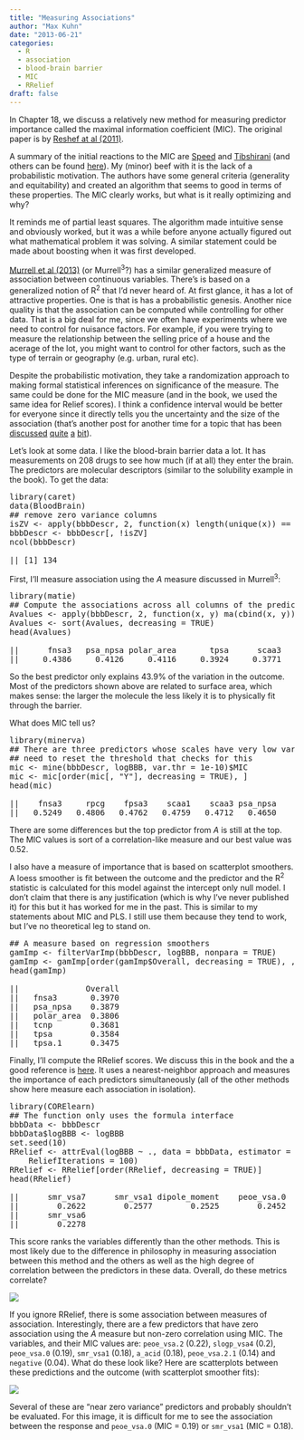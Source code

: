 ```yaml
---
title: "Measuring Associations"
author: "Max Kuhn"
date: "2013-06-21"
categories:
  - R
  - association
  - blood-brain barrier
  - MIC
  - RRelief
draft: false
---
```


In Chapter 18, we discuss a relatively new method for measuring predictor importance called the maximal information coefficient (MIC). The original paper is by [Reshef at al (2011)](http://scholar.google.com/scholar?q=%22DETECTING+NOVEL+ASSOCIATIONS+IN+LARGE+DATA+SETS%22). 

A summary of the initial reactions to the MIC are [Speed](http://www.sciencemag.org/content/334/6062/1502.short) and [Tibshirani](http://www-stat.stanford.edu/~tibs/reshef/comment.pdf) (and others can be found [here](http://scholar.google.com/scholar?cites=17152416007763542209&as_sdt=8005&sciodt=0,7&hl=en)). My (minor) beef with it is the lack of a probabilistic motivation. The authors have some general criteria (generality and equitability) and created an algorithm that seems to good in terms of these properties. The MIC clearly works, but what is it really optimizing and why?

It reminds me of partial least squares. The algorithm made intuitive sense and obviously worked, but it was a while before anyone actually figured out what mathematical problem it was solving. A similar statement could be made about boosting when it was first developed. 

[Murrell et al (2013)](http://arxiv.org/abs/1303.1828) (or Murrell<sup>3</sup>?) has a similar generalized measure of association between continuous variables. There's is based on a generalized notion of R<sup>2</sup> that I'd never heard of. At first glance, it has a lot of attractive properties. One is that is has a probabilistic genesis. Another nice quality is that the association can be computed while controlling for other data. That is a big deal for me, since we often have experiments where we need to control for nuisance factors. For example, if you were trying to measure the relationship between the selling price of a house and the acerage of the lot, you might want to control for other factors, such as the type of terrain or geography (e.g. urban, rural etc).    

Despite the probabilistic motivation, they take a randomization approach to making formal statistical inferences on significance of the measure. The same could be done for the MIC measure (and in the book, we used the same idea for Relief scores).  I think a confidence interval would be better for everyone since it directly tells you the uncertainty and the size of the association (that's another post for another time for a topic that has been [discussed](http://news.sciencemag.org/sciencenow/2009/10/30-01.html) [quite](http://www.reanimacao.com.br/biblioteca/a_20100121_04.pdf) [a](http://www.ncbi.nlm.nih.gov/pmc/articles/PMC2352195/pdf/bmj00561-0050.pdf) [bit](http://www.physther.org/content/81/8/1464.full)).

Let's look at some data. I like the blood-brain barrier data a lot. It has measurements on 208 drugs to see how much (if at all) they enter the brain. The predictors are molecular descriptors (similar to the solubility example in the book). To get the data:

<pre>
library(caret)
data(BloodBrain)
## remove zero variance columns
isZV <- apply(bbbDescr, 2, function(x) length(unique(x)) == 1)
bbbDescr <- bbbDescr[, !isZV]
ncol(bbbDescr)

|| [1] 134
</pre>

First, I'll measure association using the _A_ measure discussed in Murrell<sup>3</sup>:

<pre>
library(matie)
## Compute the associations across all columns of the predictors
Avalues <- apply(bbbDescr, 2, function(x, y) ma(cbind(x, y))$A, y = logBBB)
Avalues <- sort(Avalues, decreasing = TRUE)
head(Avalues)

||      fnsa3   psa_npsa polar_area       tpsa      scaa3       tcnp 
||     0.4386     0.4126     0.4116     0.3924     0.3771     0.3672
</pre>

So the best predictor only explains 43.9% of the variation in the outcome. Most of the predictors shown above are related to surface area, which makes sense: the larger the molecule the less likely it is to physically fit through the barrier. 

What does MIC tell us?

<pre>
library(minerva)
## There are three predictors whose scales have very low variances. We
## need to reset the threshold that checks for this
mic <- mine(bbbDescr, logBBB, var.thr = 1e-10)$MIC
mic <- mic[order(mic[, "Y"], decreasing = TRUE), ]
head(mic)

||    fnsa3     rpcg    fpsa3    scaa1    scaa3 psa_npsa 
||   0.5249   0.4806   0.4762   0.4759   0.4712   0.4650
</pre>

There are some differences but the top predictor from _A_ is still at the top. The MIC values is sort of a correlation-like measure and our best value was 0.52.

I also have a measure of importance that is based on scatterplot smoothers. A loess smoother is fit between the outcome and the predictor and the R<sup>2</sup> statistic is calculated for this model against the intercept only null model. I don't claim that there is any justification (which is why I've never published it) for this but it has worked for me in the past. This is similar to my statements about MIC and PLS. I still use them because they tend to work, but I've no theoretical leg to stand on. 

<pre>
## A measure based on regression smoothers
gamImp <- filterVarImp(bbbDescr, logBBB, nonpara = TRUE)
gamImp <- gamImp[order(gamImp$Overall, decreasing = TRUE), , drop = FALSE]
head(gamImp)

||              Overall
||   fnsa3       0.3970
||   psa_npsa    0.3879
||   polar_area  0.3806
||   tcnp        0.3681
||   tpsa        0.3584
||   tpsa.1      0.3475
</pre>

Finally, I'll compute the RRelief scores. We discuss this in the book and the a good reference is [here](http://lkm.fri.uni-lj.si/xaigor/slo/clanki/MLJ2003-FinalPaper.pdf). It uses a nearest-neighbor approach and measures the importance of each predictors simultaneously (all of the other methods show here measure each association in isolation).  

<pre>
library(CORElearn)
## The function only uses the formula interface
bbbData <- bbbDescr
bbbData$logBBB <- logBBB
set.seed(10)
RRelief <- attrEval(logBBB ~ ., data = bbbData, estimator = "RReliefFbestK", 
    ReliefIterations = 100)
RRelief <- RRelief[order(RRelief, decreasing = TRUE)]
head(RRelief)

||      smr_vsa7      smr_vsa1 dipole_moment    peoe_vsa.0           pol 
||        0.2622        0.2577        0.2525        0.2452        0.2366 
||      smr_vsa6 
||        0.2278
</pre>

This score ranks the variables differently than the other methods. This is most likely due to the difference in philosophy in measuring association between this method and the others as well as the high degree of correlation between the predictors in these data. 
Overall, do these metrics correlate?

![](splom.png){fig-align="center"}

If you ignore RRelief, there is some association between measures of association. Interestingly, there are a few predictors that have zero association using the _A_ measure but non-zero correlation using MIC. The variables, and their MIC values are: `peoe_vsa.2` (0.22), `slogp_vsa4` (0.2), `peoe_vsa.0` (0.19), `smr_vsa1` (0.18), `a_acid` (0.18), `peoe_vsa.2.1` (0.14) and `negative` (0.04). What do these look like? Here are scatterplots between these predictions and the outcome (with scatterplot smoother fits):

![](scat.png){fig-align="center"}

Several of these are "near zero variance" predictors and probably shouldn't be evaluated. For this image, it is difficult for me to see the association between the response and `peoe_vsa.0` (MIC = 0.19) or `smr_vsa1` (MIC = 0.18).


